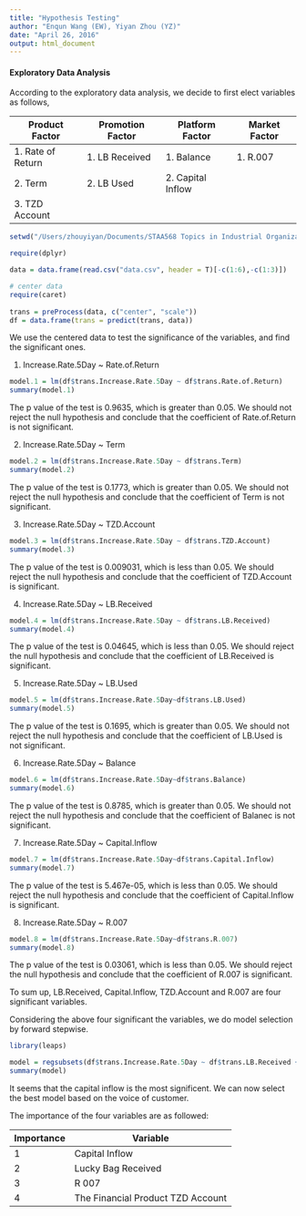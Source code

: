 ```yaml
---
title: "Hypothesis Testing"
author: "Enqun Wang (EW), Yiyan Zhou (YZ)"
date: "April 26, 2016"
output: html_document
---
```




#### Exploratory Data Analysis

According to the exploratory data analysis, we decide to first elect variables as follows,

|Product Factor |Promotion Factor |Platform Factor |Market Factor|
|--------|--------|--------|--------|
|1. Rate of Return |1. LB Received |1. Balance |1. R.007 |
|2. Term |2. LB Used |2. Capital Inflow | |
|3. TZD Account| | | |



```r
setwd("/Users/zhouyiyan/Documents/STAA568 Topics in Industrial Organizational Statistics/DMAIC/Case Study/3-Analyze")

require(dplyr)

data = data.frame(read.csv("data.csv", header = T)[-c(1:6),-c(1:3)])
```

```r
# center data
require(caret)
 
trans = preProcess(data, c("center", "scale"))
df = data.frame(trans = predict(trans, data))
```


We use the centered data to test the significance of the variables, and find the significant ones.


1. Increase.Rate.5Day ~ Rate.of.Return

```r
model.1 = lm(df$trans.Increase.Rate.5Day ~ df$trans.Rate.of.Return)
summary(model.1)
```

The p value of the test is 0.9635, which is greater than 0.05. We should not reject the null hypothesis and conclude that the coefficient of Rate.of.Return is not significant.



2. Increase.Rate.5Day ~ Term

```r
model.2 = lm(df$trans.Increase.Rate.5Day ~ df$trans.Term)
summary(model.2)
```


The p value of the test is 0.1773, which is greater than 0.05. We should not reject the null hypothesis and conclude that the coefficient of Term is not significant.


3. Increase.Rate.5Day ~ TZD.Account

```r
model.3 = lm(df$trans.Increase.Rate.5Day ~ df$trans.TZD.Account)
summary(model.3)
```

The p value of the test is 0.009031, which is less than 0.05. We should reject the null hypothesis and conclude that the coefficient of TZD.Account is significant.




4. Increase.Rate.5Day ~ LB.Received

```r
model.4 = lm(df$trans.Increase.Rate.5Day ~ df$trans.LB.Received)
summary(model.4)
```


The p value of the test is 0.04645, which is less than 0.05. We should reject the null hypothesis and conclude that the coefficient of LB.Received is significant.


5. Increase.Rate.5Day ~ LB.Used

```r
model.5 = lm(df$trans.Increase.Rate.5Day~df$trans.LB.Used)
summary(model.5)
```


The p value of the test is 0.1695, which is greater than 0.05. We should not reject the null hypothesis and conclude that the coefficient of LB.Used is not significant.



6. Increase.Rate.5Day ~ Balance

```r
model.6 = lm(df$trans.Increase.Rate.5Day~df$trans.Balance)
summary(model.6)
```

The p value of the test is 0.8785, which is greater than 0.05. We should not reject the null hypothesis and conclude that the coefficient of Balanec is not significant.



7. Increase.Rate.5Day ~ Capital.Inflow

```r
model.7 = lm(df$trans.Increase.Rate.5Day~df$trans.Capital.Inflow)
summary(model.7)
```

The p value of the test is 5.467e-05, which is less than 0.05. We should reject the null hypothesis and conclude that the coefficient of Capital.Inflow is significant.


8. Increase.Rate.5Day ~ R.007

```r
model.8 = lm(df$trans.Increase.Rate.5Day~df$trans.R.007)
summary(model.8)
```

The p value of the test is 0.03061, which is less than 0.05. We should reject the null hypothesis and conclude that the coefficient of R.007 is significant.


To sum up, LB.Received, Capital.Inflow, TZD.Account and R.007 are four significant variables.

Considering the above four significant the variables, we do model selection by forward stepwise.

```r
library(leaps)

model = regsubsets(df$trans.Increase.Rate.5Day ~ df$trans.LB.Received + df$trans.Capital.Inflow + df$trans.TZD.Account + df$trans.R.007, data=df, method = "forward")
summary(model)
```


It seems that the capital inflow is the most significent. We can now select the best model based on the voice of customer. 

The importance of the four variables are as followed:

|Importance|Variable|
|---|---|
|1|Capital Inflow|
|2|Lucky Bag Received|
|3|R 007|
|4|The Financial Product TZD Account|